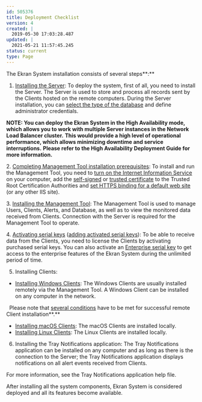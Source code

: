 ---
id: 505376
title: Deployment Checklist
version: 4
created: |
  2019-05-30 17:03:28.487
updated: |
  2021-05-21 11:57:45.245
status: current
type: Page
---

The Ekran System installation consists of several steps**:**

1. [Installing the Server](https://documentation.ekransystem.com/display/DOC/Installing+the+Server): To deploy the system, first of all, you need to install the Server. The Server is used to store and process all records sent by the Clients hosted on the remote computers. During the Server installation, you can [select the type of the database](https://documentation.ekransystem.com/display/DOC/Database+Types+Comparison) and define administrator credentials.

**NOTE: You can deploy the Ekran System in the High Availability mode, which allows you to work with multiple Server instances in the Network Load Balancer cluster.** **This would provide a high level of operational performance, which allows minimizing downtime and service interruptions.** **Please refer to the High Availability Deployment Guide for more information.**

2. [Completing Management Tool installation prerequisites](https://documentation.ekransystem.com/display/DOC/Management+Tool+Installation+Prerequisites): To install and run the Management Tool, you need to [turn on the Internet Information Service](https://documentation.ekransystem.com/pages/viewpage.action?pageId=1573167) on your computer, add the [self-signed](https://documentation.ekransystem.com/display/DOC/Generating+Self-Signed+Certificate) or [trusted certificate](https://documentation.ekransystem.com/display/DOC/Importing+Trusted+Certificate) to the Trusted Root Certification Authorities and [set HTTPS binding for a default web site](https://documentation.ekransystem.com/display/DOC/Setting+HTTPS+Binding+for+a+Default+Website) (or any other IIS site).

3. [Installing the Management Tool](https://documentation.ekransystem.com/display/DOC/Installing+the+Management+Tool): The Management Tool is used to manage Users, Clients, Alerts, and Database, as well as to view the monitored data received from Clients. Connection with the Server is required for the Management Tool to operate.

4. [Activating serial keys](https://documentation.ekransystem.com/display/DOC/Activating+Serial+Keys+Online) ([adding activated serial keys](https://documentation.ekransystem.com/display/DOC/Adding+Activated+Serial+Keys+Offline)): To be able to receive data from the Clients, you need to license the Clients by activating purchased serial keys. You can also activate an [Enterprise serial key](https://documentation.ekransystem.com/display/DOC/About+Serial+Keys) to get access to the enterprise features of the Ekran System during the unlimited period of time.

5. Installing Clients:

* [Installing Windows Clients](https://documentation.ekransystem.com/display/DOC/Installing+Windows+Clients): The Windows Clients are usually installed remotely via the Management Tool. A Windows Client can be installed on any computer in the network.

  Please note that [several conditions](https://documentation.ekransystem.com/display/DOC/Setting+up+Environment+for+Remote+Installation) have to be met for successful remote Client installation**.**

* [Installing macOS Clients](https://documentation.ekransystem.com/display/DOC/Installing+macOS+Client): The macOS Clients are installed locally.
* [Installing Linux Clients](https://documentation.ekransystem.com/display/DOC/Installing+Linux+Client): The Linux Clients are installed locally.

6. Installing the Tray Notifications application: The Tray Notifications application can be installed on any computer and as long as there is the connection to the Server; the Tray Notifications application displays notifications on all alert events received from Clients.

For more information, see the Tray Notifications application help file.

After installing all the system components, Ekran System is considered deployed and all its features become available.

